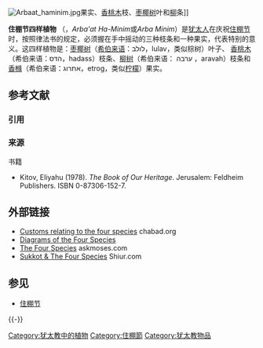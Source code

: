 [[File:Arbaat_haminim.jpg|right]]果实、[[香桃木属|香桃木]]枝、[[枣椰树|枣椰树]]叶和[[柳|柳]]条]]

'''住棚节四样植物''' （{{lang-he|'''ארבעת המינים'''}}，''Arba'at Ha-Minim''或''Arba Minim''）是[[犹太人|犹太人]]在庆祝[[住棚节|住棚节]]时，按照律法书的规定，必须握在手中摇动的三种枝条和一种果实，代表特别的意义。这四样植物是：[[枣椰树|枣椰树]]（[[希伯来语|希伯来语]]：לולב，lulav，类似棕树）叶子、 [[香桃木属|香桃木]]（希伯来语：הדס，hadass）枝条、[[柳树|柳树]]（希伯来语： ערבה ，aravah）枝条和[[香橼|香橼]]（希伯来语：אתרוג，etrog，类似[[柠檬|柠檬]]）果实。<!-- 前三种枝叶通常捆扎在一起。在节日之前，犹太教团体中通常都会出售这些植物。不过，在一些[[犹太教改革派|犹太教改革派]]团体中，对于其中一种或几种非本地出产的植物，采用芦苇等其他植物来代替。 -->

<!-- ==Practice==
The [[mitzvah|mitzvah]] of waving the Four Species derives from the [[Torah|Torah]]. In [[Leviticus|Leviticus]], it states: “''And you shall take for yourselves on the first day [of Sukkot], the fruit of the beautiful [citron] tree, tightly bound branches of date palms, the branch of the braided [myrtle] tree, and willows of the brook, and you shall rejoice before the Lord your God seven days.''”<ref>{{bibleverse||Leviticus|23:40|HE}}</ref> During the time of the [[Temple_in_Jerusalem|Temple in Jerusalem]], the waving ceremony (called ''na'anu'im'' – נענועים) was performed in the Holy Temple on all seven days of [[Sukkot|Sukkot]], and elsewhere only on the first day. Following the destruction of the Temple, Rabbi [[Yohanan_ben_Zakkai|Yohanan ben Zakkai]] ordered that the Four Species be waved everywhere on every day of Sukkot (except on [[Shabbat|Shabbat]]), as a memorial to the Temple.{{Fact|date=February 2007}}

[[File:Bundled_lulav.jpg|150px]]
To prepare the species for the [[mitzvah|mitzvah]], the ''lulav'' is first bound together with the ''hadass'' and ''aravah'' (this bundle is also referred to as "the ''lulav''") in the following manner: One ''lulav'' is placed in the center, two ''aravah'' branches are placed to the left, and three ''hadass'' boughs are placed to the right. (This order is the same for both [[right-handed|righties]] and [[left-handed|lefties]].<ref>[[Mishnah_Berurah|Mishna Berura]] 651:12 in the name of the Pri Megadim.</ref>) The bundle may be bound with strips from another palm frond, or be placed in a special holder which is also woven from palm fronds.

[[Lubavitch|Lubavitch]]er Hasidim place one ''aravah'' to the right of the ''lulav'' and the second ''aravah'' to its left, and cover them with the three ''hadass'' boughs—one on the right, the second on the left, and the third atop the ''lulav's'' spine, leaning slightly to the right. The bundle is held together with rings made from strips of palm fronds.

In all cases, all of the species must be placed in the direction in which they grew. (For the ''etrog'', this means that the stem end should be on the bottom and the blossom end on top; this is the direction in which the ''etrog'' begins to grow, though as it matures on the tree it usually hangs in the opposite direction.) -->

<!-- ==The waving ceremony==
To perform the waving ceremony, one holds the ''lulav'' apart from the ''etrog'' during the recital of the blessing. Right-handed users hold the bound ''lulav'' in the right hand and the ''etrog'' in the left hand. [[left-handed|Lefties]] have differing customs as to which hand holds the ''lulav'' and which holds the ''etrog'' before the blessing is made. An [[Ashkenazi|Ashkenazi]] lefty holds the ''lulav'' in the left hand. A [[Sephardi|Sephardi]] lefty holds the ''lulav'' in the right hand.<ref>[[Orach_Chayim|Shulchan Orach, Orach Chaim]] 651:3 and [[Moses_Isserles|Rabbi Moses Isserles' commentary]].</ref>

Before the blessing is said, the ''etrog'' is turned upside-down, opposite the direction in which it grows. The reason for this is that the blessing must precede the performance of the mitzvah. Should all the species be held in the direction in which they grew, the mitzvah would be fulfilled before the blessing is recited.

A variant custom, followed by [[Lubavitch|Lubavitch]]er Hasidim and some others, is to not hold the ''etrog'' at all while reciting the blessing, only afterwards.

After reciting the blessing, ''"Blessed are You, Lord our God, King of the universe, Who has sanctified us with His commandments, and commanded us to take the lulav"'' (the ''"Shehecheyanu"'' blessing is also recited the first time each year that one waves the ''lulav'' and ''etrog''), the ''etrog'' is turned right side up (or picked up), and the user brings his or her two hands together so that the ''etrog'' touches the ''lulav'' bundle. The Four Species are then pointed and gently shaken three times toward each of the four directions, plus up and down, to attest to God's mastery over all of creation. 

An additional reason for waving the Four Species in all directions alludes to the fact that all these species require much water to grow. The ''lulav'' (date palm) grows in watered valleys, ''hadass'' and ''aravah'' grow near water sources, and the ''etrog'' requires more water than other fruit trees. By taking these particular species and waving them in all directions, the Jew symbolically voices a prayer for abundant rainfall for all the vegetation of the earth in the coming year.

[[File:Fourspecies.jpg|right]]
The waving ceremony can be performed in the [[synagogue|synagogue]], or in the privacy of one's home or ''[[sukkah|sukkah]]'', as long as it is daytime. Women and girls may also choose to perform the [[mitzvah|mitzvah]] of waving the ''lulav'' and ''etrog'', although they are not required by [[Halakha|Halakha]] to do so.  Because women are not required to perform this mitzva, some are of the opinion that Sephardi women do not need to recite the blessing. [http://dailyhalacha.com/Display.asp?ClipID=393]

The waving is performed again (though without the attendant blessings) during morning prayer services in the [[synagogue|synagogue]], at several points during the recital of [[Hallel|Hallel]].

Additionally, in the synagogue, Hallel is followed by a further ceremony, in which the worshippers join in a processional around the sanctuary with their Four Species, while reciting special supplications (called ''hoshaanot'', from the refrain ''hosha na'', "save us"). From the first through the sixth day of Sukkot, one complete circuit is made; on [[Hoshanah_Rabbah|Hoshanah Rabbah]], the seventh and last day of Sukkot, seven complete circuits are made. As the Four Species are not used on [[Shabbat|Shabbat]], there are variant customs as to whether ''hoshaanot'' are said and a circuit made on that day. -->

<!-- ==Symbolism==
Several explanations are offered as to why these particular species were chosen for the mitzvah. The [[Midrash|Midrash]]<ref>Vayikra Rabbah 30:12.</ref> notes that the binding of the Four Species symbolizes our desire to unite the four "types" of Jews in service of God. An allusion is made to whether or not the species (or their fruits) have taste and/or smell, which correspond to Torah and good deeds. The symbolism is as follows:

*The ''lulav'' has taste but no smell, symbolizing those who study Torah but do not possess good deeds.
*The ''hadass'' has a good smell but no taste, symbolizing those who possess good deeds but do not study Torah.
*The ''aravah'' has neither taste nor smell, symbolizing those who lack both Torah and good deeds.
*The ''etrog'' has both a good taste and a good smell, symbolizing those who have both Torah and good deeds.

A second explanation<ref>ibid. 30:14.</ref> finds the four species alluding to parts of the human body. Each of the species or its leaves is similar in shape to the following organs:

*''Lulav'' – the spine
*''Hadass'' – the eye
*''Aravah'' – the mouth
*''Etrog'' – the heart

By binding them together for a [[mitzvah|mitzvah]], the Jew shows his desire to consecrate his entire being to service of God. -->

<!-- ==Selecting the four Species==
While all mitzvot should be performed in the best manner possible, ''hiddur mitzvah'' (beautifying the mitzvah) especially applies to the Four Species. The [[halacha|halacha]] is explicit on what constitutes the "best" in each species.<ref>[[Orach_Chayim|Shulchan Orach, Orach Chaim]] 645-648.</ref> To that end, people will spend large amounts of money to acquire the most perfect ''etrog'', the straightest ''lulav'', and the freshest ''hadass'' and ''aravah''. Usually a father will buy several sets of the Four Species to outfit his sons, as well.
Another custom for hiddur mitzvah is to, depending on your custom of wrapping lulav and esrog, is to have more than two aravos and three haddasim. Some people have the custom to have as many as 40 extra haddassim and aravos.

''Hiddur mitzvah'' applies to all mitzvot, but its absence does not impede the mitzvah from being performed. For the Four Species specifically, there is a further "technical" requirement of ''hadar'' (beauty), which does impede the mitzvah of the Four Species from being performed. Despite their similar names and details, these two requirements are distinct from one another. [https://web.archive.org/web/20070102005552/http://vbm-torah.org/sukkot/suk63mt.htm] -->


== 参考文献 ==
=== 引用 ===
{{Reflist}}

=== 来源 ===
{{ReflistH}}
; 书籍
* Kitov, Eliyahu (1978). ''The Book of Our Heritage''. Jerusalem: Feldheim Publishers. ISBN 0-87306-152-7.
{{ReflistF}}

==外部链接==
*[http://www.chabad.org/holidays/JewishNewYear/template.asp?AID=4852 Customs relating to the four species]{{Wayback|url=http://www.chabad.org/holidays/JewishNewYear/template.asp?AID=4852 |date=20070311173856 }} chabad.org
*[http://www.chabad.org/4489 Diagrams of the Four Species] 
*[http://www.askmoses.com/qa_list.html?h=198 The Four Species]{{Wayback|url=http://www.askmoses.com/qa_list.html?h=198 |date=20060504182509 }} askmoses.com
*[http://www.shiur.com/index.php?id=C0_227_6&spar=227&s_id=227 Sukkot & The Four Species]{{Wayback|url=http://www.shiur.com/index.php?id=C0_227_6&spar=227&s_id=227 |date=20070927005510 }} Shiur.com

==参见==
*[[住棚节|住棚节]]

{{-}}
{{犹太节日}}
{{犹太人和犹太教}}

[[Category:犹太教中的植物|Category:犹太教中的植物]]
[[Category:住棚節|Category:住棚節]]
[[Category:犹太教物品|Category:犹太教物品]]